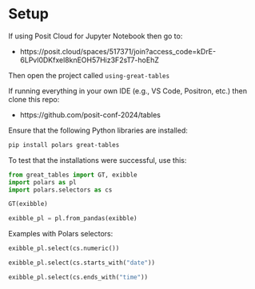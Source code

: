 # Setup

If using Posit Cloud for Jupyter Notebook then go to:

- https://posit.cloud/spaces/517371/join?access_code=kDrE-6LPvl0DKfxel8knEOH57Hiz3F2sT7-hoEhZ

Then open the project called `using-great-tables`


If running everything in your own IDE (e.g., VS Code, Positron, etc.) then clone this repo:

- https://github.com/posit-conf-2024/tables

Ensure that the following Python libraries are installed:

```bash
pip install polars great-tables
```

To test that the installations were successful, use this:

```python
from great_tables import GT, exibble
import polars as pl
import polars.selectors as cs
```

```python
GT(exibble)
```

```python
exibble_pl = pl.from_pandas(exibble)
```

Examples with Polars selectors:

```python
exibble_pl.select(cs.numeric())
```

```python
exibble_pl.select(cs.starts_with("date"))
```

```python
exibble_pl.select(cs.ends_with("time"))
```
